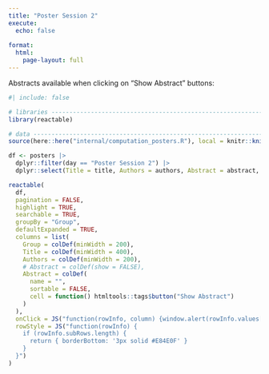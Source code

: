 ```yaml
---
title: "Poster Session 2"
execute: 
  echo: false
  
format: 
  html:
    page-layout: full
---
```


Abstracts available when clicking on "Show Abstract" buttons:

```r
#| include: false

# libraries --------------------------------------------------------------------
library(reactable)

# data -------------------------------------------------------------------------
source(here::here("internal/computation_posters.R"), local = knitr::knit_global())

df <- posters |>
  dplyr::filter(day == "Poster Session 2") |>
  dplyr::select(Title = title, Authors = authors, Abstract = abstract, Group = group)
```

```r
reactable(
  df,
  pagination = FALSE,
  highlight = TRUE,
  searchable = TRUE,
  groupBy = "Group",
  defaultExpanded = TRUE,
  columns = list(
    Group = colDef(minWidth = 200),
    Title = colDef(minWidth = 400),
    Authors = colDef(minWidth = 200),
    # Abstract = colDef(show = FALSE),
    Abstract = colDef(
      name = "",
      sortable = FALSE,
      cell = function() htmltools::tags$button("Show Abstract")
    )
  ),
  onClick = JS("function(rowInfo, column) {window.alert(rowInfo.values['Abstract'])}"),
  rowStyle = JS("function(rowInfo) {
    if (rowInfo.subRows.length) {
      return { borderBottom: '3px solid #E84E0F' }
    }
  }")
)
```
